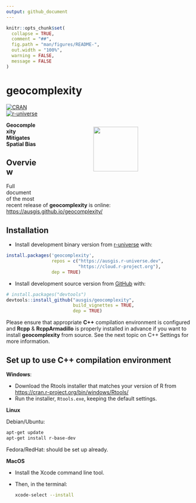 ```yaml
---
output: github_document
---
```


<!-- README.md is generated from README.Rmd. Please edit that file -->

```r
knitr::opts_chunk$set(
  collapse = TRUE,
  comment = "##",
  fig.path = "man/figures/README-",
  out.width = "100%",
  warning = FALSE,
  message = FALSE
)
```

# geocomplexity <img src="man/figures/logo.png" align="right" height="120" hspace="150" vspace="80"/>

<!-- badges: start -->
[![CRAN](https://www.r-pkg.org/badges/version/geocomplexity)](https://CRAN.R-project.org/package=geocomplexity)
[![r-universe](https://ausgis.r-universe.dev/badges/geocomplexity)](https://ausgis.r-universe.dev/geocomplexity)
<!-- badges: end -->

**Geocomplexity Mitigates Spatial Bias**

## Overview

Full document of the most recent release of **geocomplexity** is online:
<https://ausgis.github.io/geocomplexity/>


## Installation

- Install development binary version from [r-universe](https://ausgis.r-universe.dev/geocomplexity) with:

``` r
install.packages('geocomplexity',
                 repos = c("https://ausgis.r-universe.dev",
                           "https://cloud.r-project.org"),
                 dep = TRUE)
```

- Install development source version from [GitHub](https://github.com/ausgis/geocomplexity) with:

``` r
# install.packages("devtools")
devtools::install_github("ausgis/geocomplexity",
                         build_vignettes = TRUE,
                         dep = TRUE)
```

Please ensure that appropriate **C++** compilation environment is configured and **Rcpp** & **RcppArmadillo** is properly installed in advance if you want to install **geocomplexity** from source. See the next topic on C++ Settings for more information.

## Set up to use **C++** compilation environment

**Windows**:

- Download the Rtools installer that matches your version of R from <https://cran.r-project.org/bin/windows/Rtools/>
- Run the installer, `Rtools.exe`, keeping the default settings.

**Linux**

Debian/Ubuntu:

```.sh
apt-get update
apt-get install r-base-dev
```

Fedora/RedHat: should be set up already.

**MacOS**

- Install the Xcode command line tool.
- Then, in the terminal:
  
     ```.sh
     xcode-select --install
     ```
